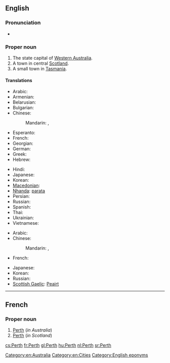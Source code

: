 ==English==
{{wikipedia}}

===Pronunciation===
* {{IPA|/ˈpɝθ/|lang=en}}

===Proper noun===
{{en-proper noun}}

# The state capital of [[Western Australia]].
# A town in central [[Scotland]].
# A small town in [[Tasmania]].

====Translations====
{{trans-top|in Western Australia}}
* Arabic: {{t|ar|بيرث|m|tr=birth}}
* Armenian: {{t|hy|Պերտ|tr=Pert|sc=Armn}}
* Belarusian: {{t-|be|Перт|m|tr=Pert|xs=Belarusian}}
* Bulgarian: {{t|bg|Пърт|m|tr=Pǎrt}}
* Chinese:
*: Mandarin: {{t|cmn|珀斯|tr=Pòsī|sc=Hani}},  {{t|cmn|柏斯|tr=Bòsī|sc=Hani}}
* Esperanto: {{t-|eo|Perto|xs=Esperanto}}
* French: {{t-|fr|Perth}}
* Georgian: {{t|ka|პერთი|tr=pʼerti|sc=Geor|xs=Georgian}}
* German: {{t-|de|Perth|n}}
* Greek: {{t-|el|Περθ|n|tr=Perth}}
* Hebrew: {{t|he|פרת'}}
{{trans-mid}}
* Hindi: {{t|hi|पर्थ|tr=parth|xs=Hindi}}
* Japanese: {{t|ja|パース|tr=Pāsu}}
* Korean: {{t|ko|퍼스|tr=Peoseu|sc=Hang}}
* [[Macedonian]]: {{t-|mk|Перт|m|tr=Pert}}
* [[Nhanda]]: [[parata]]
* Persian: {{t|fa|پرث|xs=Persian}}
* Russian: {{t+|ru|Перт|m|tr=Pert}}
* Spanish: {{t-|es|Perth|m}}
* Thai: {{t|th|เพิร์ท|tr=pêrt}}
* Ukrainian: {{t-|uk|Перт|m|tr=Pert|xs=Ukrainian}}
* Vietnamese: {{t-|vi|Perth|xs=Vietnamese}}
{{trans-bottom}}

{{trans-top|in Scotland}}
* Arabic: {{t|ar|بيرث|m|tr=birth}}
* Chinese:
*: Mandarin: {{t|cmn|珀斯|tr=Pòsī|sc=Hani}},  {{t|cmn|柏斯|tr=Bòsī|sc=Hani}}
* French: {{t-|fr|Perth}}
{{trans-mid}}
* Japanese: {{t|ja|パース|tr=Pāsu}}
* Korean: {{t|ko|퍼스|tr=Peoseu|sc=Hang}}
* Russian: {{t+|ru|Перт|m|tr=Pert}}
* [[Scottish Gaelic]]: [[Peairt]]
{{trans-bottom}}

[[Category:en:Australia]]
[[Category:en:Cities]]
[[Category:English eponyms]]

----

==French==
{{wikipedia|lang=fr}}

===Proper noun===
{{fr-proper noun}}

# [[Perth#English|Perth]] (''in Australia'')
# [[Perth#English|Perth]] (''in Scotland'')

[[cs:Perth]]
[[fr:Perth]]
[[gl:Perth]]
[[hu:Perth]]
[[nl:Perth]]
[[sr:Perth]]